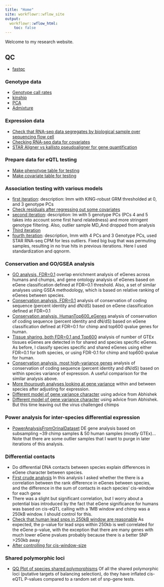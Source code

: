 ```yaml
---
title: "Home"
site: workflowr::wflow_site
output:
  workflowr::wflow_html:
    toc: false
---
```


Welcome to my research website.

## QC
- [fastqc](../output/multiqc.html)

### Genotype data
- [Genotype call rates]()
- [kinship](20190321_Check-Kinship-And-PopulationStructure.html)
- [PCA](20190326_PCA.html)
- [Admixture](20190326_Admixture.html)

### Expression data
- [Check that RNA-seq data segregates by biological sample over sequencing flow cell](20190325_MergingRNASeqLanes.html)
- [Checking RNA-seq data for covariates](20190320_Check-RNAseq-PCs.html)
- [STAR Aligner vs kallisto pseudoaligner for gene quantification](20190429_RNASeqSTAR_quantifications.html)

### Prepare data for eQTL testing
- [Make phenotype table for testing](20190327_MakeFamPhenotypeFile.html)
- [Make covariate table for testing](20190327_MakeCovariateFiles.html)

### Association testing with various models
- [first iteration](20190412_Check_eQTLs.html): description: lmm with KING-robust GRM thresholded at 0, and 3 genotype PCs
- [Check residuals after regressing out some covariates](20190421_RegressOutRNASeqPCs.html)
- [second iteration](20190424_Check_eQTLs.html): description: lm with 5 genotype PCs (PCs 4 and 5 takes into account some first hand relatedness) and more stringent genotype filtering. Also, outlier sample MD_And dropped from analysis
- [Third iteration](20190428_Check_eQTLs.html)
- [fourth iteration](20190502_Check_eQTLs.html): description, lmm with 4 PCs and 3 Genotype PCs, used STAR RNA-seq CPM for less outliers. Fixed big bug that was permuting samples, resulting in no true hits in previous iterations. Here I used standardization and qqnorm.

### Conservation and GO/GSEA analysis
- [GO analysis, FDR=0.1](20190521_eQTL_CrossSpeciesEnrichment.html) overlap enrichment analysis of eGenes across humans and chumps, and gene ontology analysis of eGenes based on eGene classification defined at FDR=0.1 threshold. Also, a set of similar analyses using GSEA methodology, which is based on relative ranking of eGenes between species.
- [Conservation analysis, FDR=0.1](20190606_eGene_Conservation.html) analysis of conservation of coding sequence (percent identity and dN/dS) based on eGene classification defined at FDR=0.1
- [Conservation analysis, HumanTop600_eGenes](20190606_eGene_Conservation_TopN.html) analysis of conservation of coding sequence (percent identity and dN/dS) based on eGene classification defined at FDR=0.1 for chimp and top600 qvalue genes for human.
- [Tissue sharing, both FDR=0.1 and Top600](20190821_eGeneTissueCount.html) analysis of number of GTEx tissues eGenes are detected in for shared and species specific eGenes. As before, I classify species specific and shared eGenes using either FDR=0.1 for both species, or using FDR-0.1 for chimp and top600 qvalue for human.
- [Conservation analysis, most high-variance genes](20190617_ExpressionVarianceOfEgenes.html) analysis of conservation of coding sequence (percent identity and dN/dS) based on within species variance of expression. A useful comparison for the similar analysis above.
- [More thourough analyses looking at gene variance](20190716_VarianceInsteadOfEgenes.html) within and between species after adjusting for expression.
- [Different model of gene variance character](20190930_OverdispersionEstimates.html) using advice from Abhishek
- [Different model of gene variance character](20190930_OverdispersionEstimates_HBV_excluded.html) using advice from Abhishek. But this time leaving out the virus challenged chimps


### Power analysis for inter-species differential expression
- [PowerAnalysisFromOrinalDataset](20190613_PowerAnalysis.html) DE gene analysis based on subsampling ~39 chimp samples & 50 human samples (mostly GTEx)... Note that there are some outlier samples that I want to purge in later iterations of this analysis.

### Differential contacts
- Do differential DNA contacts between species explain differences in eGene character between species.
- [First crude analysis](20190627_DiffContactsEgenes.html) In this analysis I asked whether the there is a correlation between the rank difference in eGenes between species, and the difference in the sum of contacts in each species' cis-window for each gene
- There was a slight but significant correlation, but I worry about a potential bias introduced by the fact that eGene significance for humans was based on cis-eQTL calling with a 1MB window and chimp was a 250kB window. I should control for this.
- [Check that human lead snps in 250kB window are reasonable](20190808_HumanLeadSnps.html) As expected, the p-value for lead snps within 250kb is well correlated for the eGene p-value, with the exception that there are many genes with much lower eGene pvalues probably because there is a better SNP >250kb away
- [After controlling for cis-window-size](20190708_DiffContactsEgenes_CisWindowControlled.html)

### Shared polymorphic loci
- [QQ Plot of species shared polymorphisms](20190708_SpeciesSharedPolymorphisms_InitialQQPlot.html) Of all the shared polymorphic loci (putative targets of balancing selection), do they have inflated cis-eQTL P-values compared to a random set of snp-gene tests.
